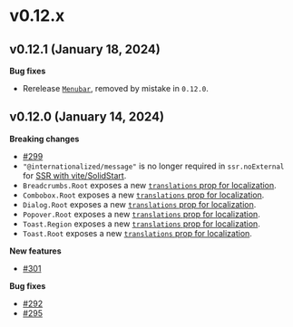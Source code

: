 # v0.12.x

## v0.12.1 (January 18, 2024)

**Bug fixes**

- Rerelease [`Menubar`](/docs/core/components/menubar), removed by mistake in `0.12.0`.

## v0.12.0 (January 14, 2024)

**Breaking changes**

- [#299](https://github.com/kobaltedev/kobalte/pull/299)
- `"@internationalized/message"` is no longer required in `ssr.noExternal` for [SSR with vite/SolidStart](/docs/core/overview/ssr).
- `Breadcrumbs.Root` exposes a new [`translations` prop for localization](/docs/core/components/breadcrumbs#breadcrumbsroot).
- `Combobox.Root` exposes a new [`translations` prop for localization](/docs/core/components/combobox#comboboxroot).
- `Dialog.Root` exposes a new [`translations` prop for localization](/docs/core/components/dialog#dialogroot).
- `Popover.Root` exposes a new [`translations` prop for localization](/docs/core/components/popover#popoverroot).
- `Toast.Region` exposes a new [`translations` prop for localization](/docs/core/components/toast#toastregion).
- `Toast.Root` exposes a new [`translations` prop for localization](/docs/core/components/toast#toastroot).

**New features**

- [#301](https://github.com/kobaltedev/kobalte/pull/301)

**Bug fixes**

- [#292](https://github.com/kobaltedev/kobalte/pull/292)
- [#295](https://github.com/kobaltedev/kobalte/pull/295)
